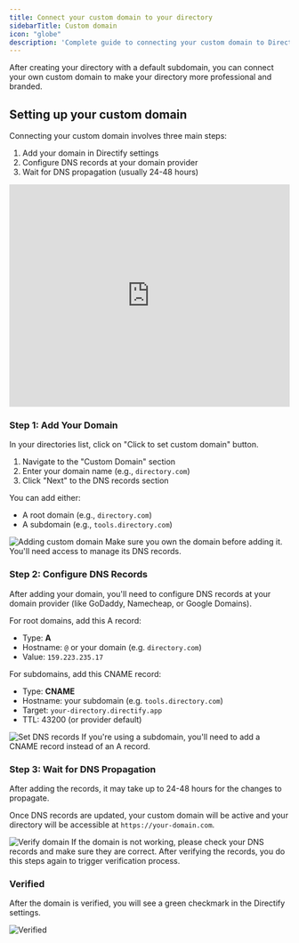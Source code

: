 ```yaml
---
title: Connect your custom domain to your directory
sidebarTitle: Custom domain
icon: "globe"
description: 'Complete guide to connecting your custom domain to Directify. Learn how to set up DNS records, configure domain settings, and verify domain ownership for both root domains and subdomains.'
---
```


After creating your directory with a default subdomain, you can connect your own custom domain to make your directory more professional and branded.

## Setting up your custom domain

Connecting your custom domain involves three main steps:

1. Add your domain in Directify settings
2. Configure DNS records at your domain provider
3. Wait for DNS propagation (usually 24-48 hours)

<Frame>
  <iframe width="100%" height="400" src="https://www.youtube.com/embed/ciWoGGtGvn8?si=u9AHnbWWW2lhTwMn" title="YouTube video player" frameborder="0" allow="accelerometer; autoplay; clipboard-write; encrypted-media; gyroscope; picture-in-picture; web-share" referrerpolicy="strict-origin-when-cross-origin" allowfullscreen></iframe>
</Frame>

### Step 1: Add Your Domain

In your directories list, click on "Click to set custom domain" button.

1. Navigate to the "Custom Domain" section
2. Enter your domain name (e.g., `directory.com`)
3. Click "Next" to the DNS records section

You can add either:
- A root domain (e.g., `directory.com`)
- A subdomain (e.g., `tools.directory.com`)

<Frame>
    <img src="/images/set-custom-domain.png" alt="Adding custom domain" />
</Frame>

<Note>
    Make sure you own the domain before adding it. You'll need access to manage its DNS records.
</Note>

### Step 2: Configure DNS Records

After adding your domain, you'll need to configure DNS records at your domain provider (like GoDaddy, Namecheap, or Google Domains).

For root domains, add this A record:
- Type: **A**
- Hostname: `@` or your domain (e.g. `directory.com`) 
- Value: `159.223.235.17`

For subdomains, add this CNAME record:
- Type: **CNAME**
- Hostname: your subdomain (e.g. `tools.directory.com`)
- Target: `your-directory.directify.app`
- TTL: 43200 (or provider default)

<Frame>
    <img src="/images/set-dns.png" alt="Set DNS records" />
</Frame>

<Note>
    If you're using a subdomain, you'll need to add a CNAME record instead of an A record.
</Note>

### Step 3: Wait for DNS Propagation

After adding the records, it may take up to 24-48 hours for the changes to propagate.

Once DNS records are updated, your custom domain will be active and your directory will be accessible at `https://your-domain.com`.

<Frame>
    <img src="/images/verify-domain.png" alt="Verify domain" />
</Frame>

<Note>
    If the domain is not working, please check your DNS records and make sure they are correct. After verifying the records, you do this steps again to trigger verification process.
</Note>

### Verified

After the domain is verified, you will see a green checkmark in the Directify settings.

<Frame>
    <img src="/images/verified.png" alt="Verified" />
</Frame>